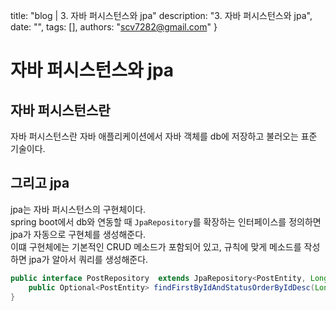   title: "blog | 3. 자바 퍼시스턴스와 jpa"
  description: "3. 자바 퍼시스턴스와 jpa",
  date: "",
  tags: [],
  authors: "scv7282@gmail.com"
}

# 자바 퍼시스턴스와 jpa

## 자바 퍼시스턴스란

자바 퍼시스턴스란 자바 애플리케이션에서 자바 객체를 db에 저장하고 불러오는 표준 기술이다.

## 그리고 jpa

jpa는 자바 퍼시스턴스의 구현체이다.\
spring boot에서 db와 연동할 때 `JpaRepository`를 확장하는 인터페이스를 정의하면 jpa가 자동으로 구현체를 생성해준다.\
이떄 구현체에는 기본적인 CRUD 메소드가 포함되어 있고, 규칙에 맞게 메소드를 작성하면 jpa가 알아서 쿼리를 생성해준다.

```java
public interface PostRepository  extends JpaRepository<PostEntity, Long> {
    public Optional<PostEntity> findFirstByIdAndStatusOrderByIdDesc(Long id, String status);
}
```
